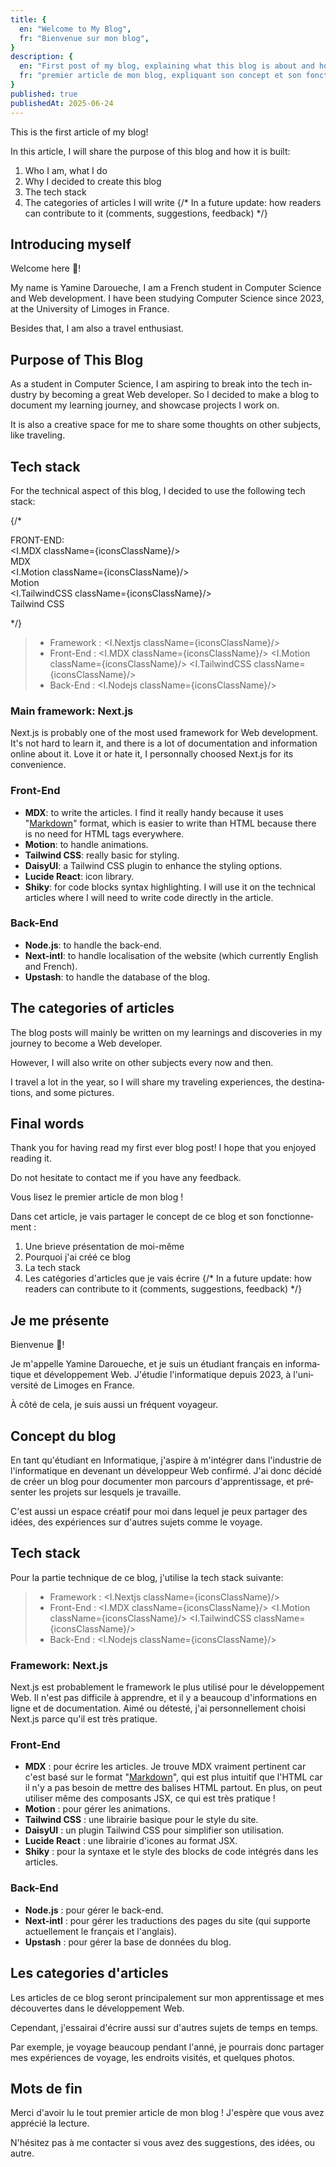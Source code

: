 ```yaml
---
title: {
  en: "Welcome to My Blog",
  fr: "Bienvenue sur mon blog",
}
description: {
  en: "First post of my blog, explaining what this blog is about and how it is built.",
  fr: "premier article de mon blog, expliquant son concept et son fonctionnement.",
}
published: true
publishedAt: 2025-06-24
---
```



<Localised lang="en">
  This is the first article of my blog!

  In this article, I will share the purpose of this blog and how it is built:
  1. Who I am, what I do
  2. Why I decided to create this blog
  3. The tech stack
  4. The categories of articles I will write
  {/* In a future update: how readers can contribute to it (comments, suggestions, feedback) */}

  ## Introducing myself
  Welcome here <span className="inline-block animate-wave">👋</span>! 

  My name is Yamine Daroueche, I am a French student in Computer Science and Web development. I have been studying Computer Science since 2023, at the University of Limoges in France.

  Besides that, I am also a travel enthusiast. 

  ## Purpose of This Blog
  As a student in Computer Science, I am aspiring to break into the tech industry by becoming a great Web developer. So I decided to make a blog to document my learning journey, and showcase projects I work on.
  
  It is also a creative space for me to share some thoughts on other subjects, like traveling.

  ## Tech stack
  For the technical aspect of this blog, I decided to use the following tech stack:

  {/* <div className="flex flex-col">
    <div className="px-2 flex gap-5 justify-center items-center text-base-100 bg-base-content rounded-md">
      FRONT-END:
      <div className="flex flex-col text-center">
        <I.MDX className={iconsClassName}/> <br/> MDX
      </div>
      <div className='h-15 w-0.5 border border-neutral/20'/>
      <div className="flex flex-col text-center">
        <I.Motion className={iconsClassName}/> <br/> Motion
      </div>
      <div className='h-15 w-0.5 border border-neutral/20'/>
      <div className="flex flex-col text-center">
        <I.TailwindCSS className={iconsClassName}/> <br/> Tailwind CSS
      </div>
    </div>
  </div> */}

  > - Framework : <I.Nextjs className={iconsClassName}/>
  > - Front-End : <I.MDX className={iconsClassName}/> <I.Motion className={iconsClassName}/> <I.TailwindCSS className={iconsClassName}/>
  > - Back-End : <I.Nodejs className={iconsClassName}/>

  ### Main framework: Next.js
  Next.js is probably one of the most used framework for Web development. It's not hard to learn it, and there is a lot of documentation and information online about it. Love it or hate it, I personnally choosed Next.js for its convenience.

  ### Front-End
  - **MDX**: to write the articles. I find it really handy because it uses "[Markdown](https://en.wikipedia.org/wiki/Markdown)" format, which is easier to write than HTML because there is no need for HTML tags everywhere.
  - **Motion**: to handle animations.
  - **Tailwind CSS**: really basic for styling.
  - **DaisyUI**: a Tailwind CSS plugin to enhance the styling options.
  - **Lucide React**: icon library.
  - **Shiky**: for code blocks syntax highlighting. I will use it on the technical articles where I will need to write code directly in the article.

  ### Back-End
  - **Node.js**: to handle the back-end.
  - **Next-intl**: to handle localisation of the website (which currently English and French).
  - **Upstash**: to handle the database of the blog.

  ## The categories of articles
  The blog posts will mainly be written on my learnings and discoveries in my journey to become a Web developer.
  
  However, I will also write on other subjects every now and then. 
  
  I travel a lot in the year, so I will share my traveling experiences, the destinations, and some pictures.

  ## Final words
  Thank you for having read my first ever blog post! I hope that you enjoyed reading it.
  
  Do not hesitate to contact me if you have any feedback.
</Localised>


<Localised lang="fr">
  Vous lisez le premier article de mon blog !
  
  Dans cet article, je vais partager le concept de ce blog et son fonctionnement :
  1. Une brieve présentation de moi-même
  2. Pourquoi j'ai créé ce blog
  3. La tech stack
  3. Les catégories d'articles que je vais écrire
  {/* In a future update: how readers can contribute to it (comments, suggestions, feedback) */}

  ## Je me présente
  Bienvenue <span className="inline-block animate-wave">👋</span>! 

  Je m'appelle Yamine Daroueche, et je suis un étudiant français en informatique et développement Web. J'étudie l'informatique depuis 2023, à l'université de Limoges en France.

  À côté de cela, je suis aussi un fréquent voyageur.

  ## Concept du blog
  En tant qu'étudiant en Informatique, j'aspire à m'intégrer dans l'industrie de l'informatique en devenant un développeur Web confirmé. J'ai donc décidé de créer un blog pour documenter mon parcours d'apprentissage, et présenter les projets sur lesquels je travaille.
  
  C'est aussi un espace créatif pour moi dans lequel je peux partager des idées, des expériences sur d'autres sujets comme le voyage.

  ## Tech stack
  Pour la partie technique de ce blog, j'utilise la tech stack suivante:

  > - Framework : <I.Nextjs className={iconsClassName}/>
  > - Front-End : <I.MDX className={iconsClassName}/> <I.Motion className={iconsClassName}/> <I.TailwindCSS className={iconsClassName}/>
  > - Back-End : <I.Nodejs className={iconsClassName}/>

  ### Framework: Next.js
  Next.js est probablement le framework le plus utilisé pour le développement Web. Il n'est pas difficile à apprendre, et il y a beaucoup d'informations en ligne et de documentation. Aimé ou détesté, j'ai personnellement choisi Next.js parce qu'il est très pratique.

  ### Front-End
  - **MDX** :  pour écrire les articles. Je trouve MDX vraiment pertinent car c'est basé sur le format "[Markdown](https://fr.wikipedia.org/wiki/Markdown)", qui est plus intuitif que l'HTML car il n'y a pas besoin de mettre des balises HTML partout. En plus, on peut utiliser même des composants JSX, ce qui est très pratique !
  - **Motion** :  pour gérer les animations.
  - **Tailwind CSS** : une librairie basique pour le style du site.
  - **DaisyUI** :  un plugin Tailwind CSS pour simplifier son utilisation.
  - **Lucide React** : une librairie d'icones au format JSX.
  - **Shiky** :  pour la syntaxe et le style des blocks de code intégrés dans les articles.

  ### Back-End
  - **Node.js** : pour gérer le back-end.
  - **Next-intl** : pour gérer les traductions des pages du site (qui supporte actuellement le français et l'anglais).
  - **Upstash** : pour gérer la base de données du blog.

  ## Les categories d'articles
  Les articles de ce blog seront principalement sur mon apprentissage et mes découvertes dans le développement Web.
  
  Cependant, j'essairai d'écrire aussi sur d'autres sujets de temps en temps.

  Par exemple, je voyage beaucoup pendant l'anné, je pourrais donc partager mes expériences de voyage, les endroits visités, et quelques photos.

  ## Mots de fin
  Merci d'avoir lu le tout premier article de mon blog ! J'espère que vous avez apprécié la lecture.
  
  N'hésitez pas à me contacter si vous avez des suggestions, des idées, ou autre.
</Localised>